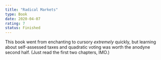 ```yaml
---
title: "Radical Markets"
type: Book
date: 2020-04-07
rating: 7
status: Finished
---
```


This book went from enchanting to cursory _extremely_ quickly, but learning about self-assessed taxes and quadratic voting was worth the anodyne second half.  (Just read the first two chapters, IMO.)
